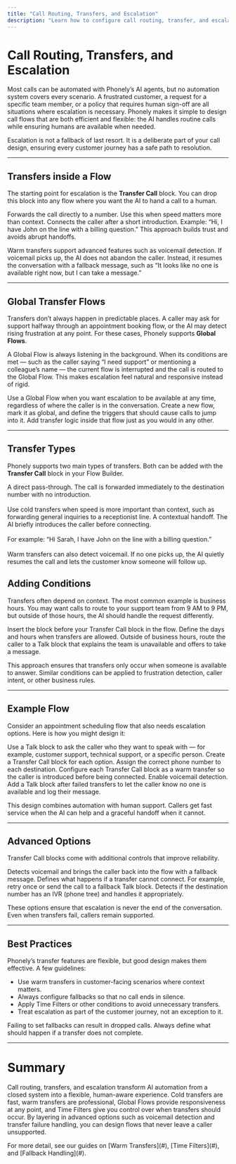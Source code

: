 ```yaml
---
title: "Call Routing, Transfers, and Escalation"
description: "Learn how to configure call routing, transfer, and escalation in Phonely to combine AI automation with reliable human handoffs."
---
```


# Call Routing, Transfers, and Escalation

Most calls can be automated with Phonely’s AI agents, but no automation system covers every scenario. A frustrated customer, a request for a specific team member, or a policy that requires human sign-off are all situations where escalation is necessary. Phonely makes it simple to design call flows that are both efficient and flexible: the AI handles routine calls while ensuring humans are available when needed.

<info>
  Escalation is not a fallback of last resort. It is a deliberate part of your call design, ensuring every customer journey has a safe path to resolution.
</info>

---

## Transfers inside a Flow

The starting point for escalation is the **Transfer Call** block. You can drop this block into any flow where you want the AI to hand a call to a human.


<Card title="Cold Transfer">
Forwards the call directly to a number. Use this when speed matters more than context.
</Card>

<Card title="Warm Transfer">
Connects the caller after a short introduction. Example: “Hi, I have John on the line with a billing question.” This approach builds trust and avoids abrupt handoffs.
</Card>


Warm transfers support advanced features such as voicemail detection. If voicemail picks up, the AI does not abandon the caller. Instead, it resumes the conversation with a fallback message, such as “It looks like no one is available right now, but I can take a message.”

---

## Global Transfer Flows

Transfers don’t always happen in predictable places. A caller may ask for support halfway through an appointment booking flow, or the AI may detect rising frustration at any point. For these cases, Phonely supports **Global Flows**.

A Global Flow is always listening in the background. When its conditions are met — such as the caller saying “I need support” or mentioning a colleague’s name — the current flow is interrupted and the call is routed to the Global Flow. This makes escalation feel natural and responsive instead of rigid.

<Accordion>
  <AccordionItem title="When to use Global Flows">
  Use a Global Flow when you want escalation to be available at any time, regardless of where the caller is in the conversation.
</AccordionItem>

  <AccordionItem title="How to configure">
  Create a new flow, mark it as global, and define the triggers that should cause calls to jump into it. Add transfer logic inside that flow just as you would in any other.
</AccordionItem>
</Accordion>

---
## Transfer Types

Phonely supports two main types of transfers. Both can be added with the **Transfer Call** block in your Flow Builder.  

<Cards>
  <Card title="Cold Transfer">
    A direct pass-through. The call is forwarded immediately to the destination number with no introduction.  
    <br/><br/>
    Use cold transfers when speed is more important than context, such as forwarding general inquiries to a receptionist line.
  </Card>
  <Card title="Warm Transfer">
    A contextual handoff. The AI briefly introduces the caller before connecting.  
    <br/><br/>
    For example: “Hi Sarah, I have John on the line with a billing question.”  
    <br/><br/>
    Warm transfers can also detect voicemail. If no one picks up, the AI quietly resumes the call and lets the customer know someone will follow up.
  </Card>
</Cards>

## Adding Conditions

Transfers often depend on context. The most common example is business hours. You may want calls to route to your support team from 9 AM to 9 PM, but outside of those hours, the AI should handle the request differently.

<Steps>
  <Step title="Add a Time Filter block">
    Insert the block before your Transfer Call block in the flow.
  </Step>
  
  <Step title="Set your business hours">
    Define the days and hours when transfers are allowed.
  </Step>
  
  <Step title="Configure fallback">
    Outside of business hours, route the caller to a Talk block that explains the team is unavailable and offers to take a message.
  </Step>
</Steps>

This approach ensures that transfers only occur when someone is available to answer. Similar conditions can be applied to frustration detection, caller intent, or other business rules.

---

## Example Flow

Consider an appointment scheduling flow that also needs escalation options. Here is how you might design it:

<Tabs>
  <Tab title="Step 1: Confirm intent">
    Use a Talk block to ask the caller who they want to speak with — for example, customer support, technical support, or a specific person.
  </Tab>
  <Tab title="Step 2: Route by choice">
    Create a Transfer Call block for each option. Assign the correct phone number to each destination.
  </Tab>
  <Tab title="Step 3: Handle with care">
    Configure each Transfer Call block as a warm transfer so the caller is introduced before being connected.
  </Tab>
  <Tab title="Step 4: Protect against failure">
    Enable voicemail detection. Add a Talk block after failed transfers to let the caller know no one is available and log their message.
  </Tab>
</Tabs>

This design combines automation with human support. Callers get fast service when the AI can help and a graceful handoff when it cannot.

---

## Advanced Options

Transfer Call blocks come with additional controls that improve reliability.

<Properties>
  <Property name="voicemail_detection" type="boolean">
    Detects voicemail and brings the caller back into the flow with a fallback message.
  </Property>

  <Property name="transfer_failures" type="action">
    Defines what happens if a transfer cannot connect. For example, retry once or send the call to a fallback Talk block.
  </Property>

  <Property name="ivr_detection" type="boolean">
    Detects if the destination number has an IVR (phone tree) and handles it appropriately.
  </Property>
</Properties>

These options ensure that escalation is never the end of the conversation. Even when transfers fail, callers remain supported.

---

## Best Practices

Phonely’s transfer features are flexible, but good design makes them effective. A few guidelines:

- Use warm transfers in customer-facing scenarios where context matters.
- Always configure fallbacks so that no call ends in silence.
- Apply Time Filters or other conditions to avoid unnecessary transfers.
- Treat escalation as part of the customer journey, not an exception to it.

<warning>
  Failing to set fallbacks can result in dropped calls. Always define what should happen if a transfer does not complete.
</warning>

---

# Summary

Call routing, transfers, and escalation transform AI automation from a closed system into a flexible, human-aware experience. Cold transfers are fast, warm transfers are professional, Global Flows provide responsiveness at any point, and Time Filters give you control over when transfers should occur. By layering in advanced options such as voicemail detection and transfer failure handling, you can design flows that never leave a caller unsupported.

<Info>
  For more detail, see our guides on [Warm Transfers](#), [Time Filters](#), and [Fallback Handling](#).
</Info>